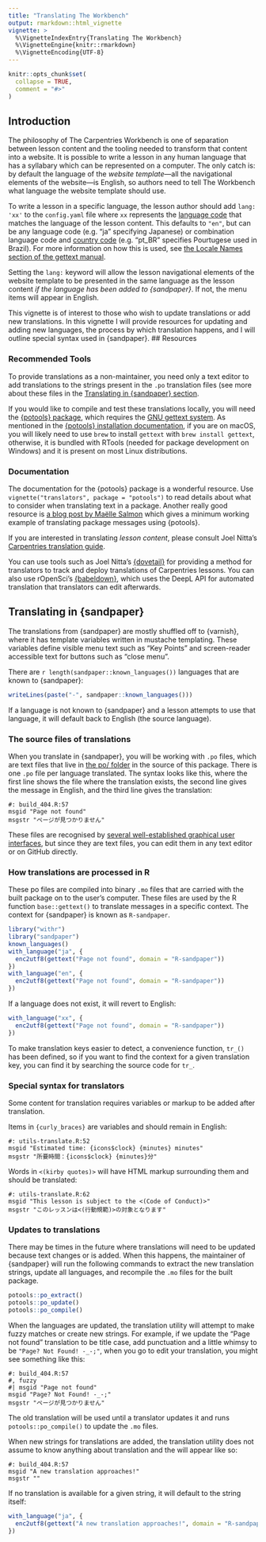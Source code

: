 ```yaml
---
title: "Translating The Workbench"
output: rmarkdown::html_vignette
vignette: >
  %\VignetteIndexEntry{Translating The Workbench}
  %\VignetteEngine{knitr::rmarkdown}
  %\VignetteEncoding{UTF-8}
---
```


```r
knitr::opts_chunk$set(
  collapse = TRUE,
  comment = "#>"
)
```

## Introduction

The philosophy of The Carpentries Workbench is one of separation between lesson
content and the tooling needed to transform that content into a website. It is
possible to write a lesson in any human language that has a syllabary which can
be represented on a computer. The only catch is: by default the language of the
_website template_---all the navigational elements of the website---is English,
so authors need to tell The Workbench what language the website template should
use. 

To write a lesson in a specific language, the lesson author should add `lang:
'xx'` to the `config.yaml` file where `xx` represents the [language
code](https://www.gnu.org/software/gettext/manual/html_node/Usual-Language-Codes.html)
that matches the language of the lesson content. This defaults to `"en"`, but
can be any language code (e.g. "ja" specifying Japanese) or combination
language code and [country
code](https://www.gnu.org/software/gettext/manual/html_node/Country-Codes.html)
(e.g. "pt_BR" specifies Pourtugese used in Brazil). For more information on how
this is used, see [the Locale Names section of the gettext
manual](https://www.gnu.org/software/gettext/manual/html_node/Locale-Names.html).

Setting the `lang:` keyword will allow the lesson navigational elements of the
website template to be presented in the same language as the lesson content _if
the language has been added to {sandpaper}_. If not, the menu items will appear
in English. 

This vignette is of interest to those who wish to update translations or add new
translations. In this vignette I will provide resources for updating and adding
new languages, the process by which translation happens, and I will outline
special syntax used in {sandpaper}. ## Resources

### Recommended Tools

To provide translations as a non-maintainer, you need only a text editor to
add translations to the strings present in the `.po` translation files (see
more about these files in the [Translating in {sandpaper}
section](#translating-in-sandpaper).

If you would like to compile and test these translations locally, you will
need the [{potools} package](https://michaelchirico.github.io/potools/), which
requires the [GNU gettext system](https://www.gnu.org/software/gettext/). As
mentioned in the [{potools} installation
documentation](https://michaelchirico.github.io/potools/#installation), if you
are on macOS, you will likely need to use `brew` to install `gettext` with `brew
install gettext`, otherwise, it is bundled with RTools (needed for package
development on Windows) and it is present on most Linux distributions.

### Documentation

The documentation for the {potools} package is a wonderful resource. Use
`vignette("translators", package = "potools")` to read details about what to
consider when translating text in a package. Another really good resource is [a
blog post by Maëlle Salmon](https://masalmon.eu/2023/10/06/potools-mwe/) which
gives a minimum working example of translating package messages using {potools}.

If you are interested in translating _lesson content_, please consult Joel
Nitta's [Carpentries translation guide](https://hackmd.io/@joelnitta/SkCSC6ZNT#Guide-for-translators-l10n). 

You can use tools such as Joel Nitta's
[{dovetail}](https://github.com/joelnitta/dovetail#readme) for providing a
method for translators to track and deploy translations of Carpentries lessons.
You can also use rOpenSci's [{babeldown}](https://docs.ropensci.org/babeldown/),
which uses the DeepL API for automated translation that translators can edit
afterwards. 

## Translating in {sandpaper}

The translations from {sandpaper} are mostly shuffled off to {varnish}, where it
has template variables written in mustache templating. These variables define
visible menu text such as "Key Points" and screen-reader accessible text for
buttons such as "close menu". 

There are `r length(sandpaper::known_languages())` languages that are known
to {sandpaper}:

```r
writeLines(paste("-", sandpaper::known_languages()))
```

If a language is not known to {sandpaper} and a lesson attempts to use that
language, it will default back to English (the source language).

### The source files of translations

When you translate in {sandpaper}, you will be working with `.po` files, which
are text files that live in [the po/
folder](https://github.com/carpentries/sandpaper/tree/HEAD/po) in the source of
this package. There is one `.po` file per language translated. The syntax looks
like this, where the first line shows the file where the translation exists, the
second line gives the message in English, and the third line gives the
translation:

```po
#: build_404.R:57
msgid "Page not found"
msgstr "ページが見つかりません"
```

These files are recognised by [several well-established graphical user
interfaces](https://michaelchirico.github.io/potools/#alternative-software), but
since they are text files, you can edit them in any text editor or on GitHub
directly.

### How translations are processed in R

These po files are compiled into binary `.mo` files that are carried with the
built package on to the user's computer. These files are used by the R function
`base::gettext()` to translate messages in a specific context. The context for
{sandpaper} is known as `R-sandpaper`.

```r
library("withr")
library("sandpaper")
known_languages()
with_language("ja", {
  enc2utf8(gettext("Page not found", domain = "R-sandpaper"))
})
with_language("en", {
  enc2utf8(gettext("Page not found", domain = "R-sandpaper"))
})
```

If a language does not exist, it will revert to English:

```r
with_language("xx", {
  enc2utf8(gettext("Page not found", domain = "R-sandpaper"))
})
```

To make translation keys easier to detect, a convenience function, `tr_()` has
been defined, so if you want to find the context for a given translation key,
you can find it by searching the source code for `tr_`.

### Special syntax for translators

Some content for translation requires variables or markup to be added after
translation. 

Items in `{curly_braces}` are variables and should remain in English:

```po
#: utils-translate.R:52
msgid "Estimated time: {icons$clock} {minutes} minutes"
msgstr "所要時間：{icons$clock} {minutes}分"
```

Words in `<(kirby quotes)>` will have HTML markup surrounding them and should be
translated:

```
#: utils-translate.R:62
msgid "This lesson is subject to the <(Code of Conduct)>"
msgstr "このレッスンは<(行動規範)>の対象となります"
```

### Updates to translations

There may be times in the future where translations will need to be updated
because text changes or is added. When this happens, the maintainer of
{sandpaper} will run the following commands to extract the new translation
strings, update all languages, and recompile the `.mo` files for the built
package. 

```r
potools::po_extract()
potools::po_update()
potools::po_compile()
```

When the languages are updated, the translation utility will attempt to make
fuzzy matches or create new strings. For example, if we update the "Page not
found" translation to be title case, add punctuation and a little whimsy to be
`"Page? Not Found! -_-;"`, when you go to edit your translation, you
might see something like this:

```po
#: build_404.R:57
#, fuzzy
#| msgid "Page not found"
msgid "Page? Not Found! -_-;"
msgstr "ページが見つかりません"
```

The old translation will be used until a translator updates it and runs
`potools::po_compile()` to update the `.mo` files.

When new strings for translations are added, the translation utility does not
assume to know anything about translation and the will appear like so:


```po
#: build_404.R:57
msgid "A new translation approaches!"
msgstr ""
```

If no translation is available for a given string, it will default to the string
itself:

```r
with_language("ja", {
  enc2utf8(gettext("A new translation approaches!", domain = "R-sandpaper"))
})
```



